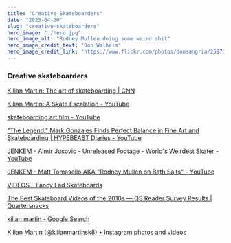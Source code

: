```yaml
---
title: "Creative Skateboarders"
date: "2023-04-20"
slug: "creative-skateboarders"
hero_image: "./hero.jpg"
hero_image_alt: "Rodney Mullen doing some weird shit"
hero_image_credit_text: "Don Walheim"
hero_image_credit_link: "https://www.flickr.com/photos/donsangria/2597160215"
---
```


### Creative skateboarders

[Kilian Martin: The art of skateboarding | CNN](https://www.cnn.com/2014/10/29/sport/kilian-martin-freestyle-street-skateboarder/index.html)

[Kilian Martin: A Skate Escalation - YouTube](https://www.youtube.com/watch?v=WDH6Q22d1zo)

[skateboarding art film - YouTube](https://www.youtube.com/results?search_query=skateboarding+art+film)

[&quot;The Legend,&quot; Mark Gonzales Finds Perfect Balance in Fine Art and Skateboarding | HYPEBEAST Diaries - YouTube](https://www.youtube.com/watch?v=64GqVAwZzJA)

[JENKEM - Almir Jusovic - Unreleased Footage - World&#39;s Weirdest Skater - YouTube](https://www.youtube.com/watch?v=j1IUNOv1xKE)

[JENKEM - Matt Tomasello AKA &quot;Rodney Mullen on Bath Salts&quot; - YouTube](https://www.youtube.com/watch?v=c2zIto55QlQ)

[VIDEOS – Fancy Lad Skateboards](https://www.fancyladskateboards.com/pages/videos)

[The Best Skateboard Videos of the 2010s — QS Reader Survey Results | Quartersnacks](https://quartersnacks.com/2019/11/the-best-skateboard-videos-of-the-2010s-qs-reader-survey-results/)

[kilian martin - Google Search](https://www.google.com/search?gs_ssp=eJzj4tZP1zc0MsgpzCmpMmD04s3OzMlMzFPITSwqycwDAH07CVA&q=kilian+martin&oq=kilian+martin&aqs=chrome.1.0i355i512j46i512l2j0i512l3j0i22i30j69i60.3415j0j7&sourceid=chrome&ie=UTF-8)

[Kilian Martin (@kilianmartinsk8) • Instagram photos and videos](https://www.instagram.com/kilianmartinsk8/?hl=en)
